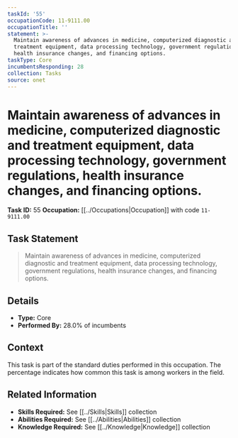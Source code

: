```yaml
---
taskId: '55'
occupationCode: 11-9111.00
occupationTitle: ''
statement: >-
  Maintain awareness of advances in medicine, computerized diagnostic and
  treatment equipment, data processing technology, government regulations,
  health insurance changes, and financing options.
taskType: Core
incumbentsResponding: 28
collection: Tasks
source: onet
---
```

# Maintain awareness of advances in medicine, computerized diagnostic and treatment equipment, data processing technology, government regulations, health insurance changes, and financing options.

**Task ID:** 55
**Occupation:** [[../Occupations|Occupation]] with code `11-9111.00`

## Task Statement

> Maintain awareness of advances in medicine, computerized diagnostic and treatment equipment, data processing technology, government regulations, health insurance changes, and financing options.

## Details

- **Type:** Core
- **Performed By:** 28.0% of incumbents

## Context

This task is part of the standard duties performed in this occupation. The percentage indicates how common this task is among workers in the field.

## Related Information

- **Skills Required:** See [[../Skills|Skills]] collection
- **Abilities Required:** See [[../Abilities|Abilities]] collection
- **Knowledge Required:** See [[../Knowledge|Knowledge]] collection
